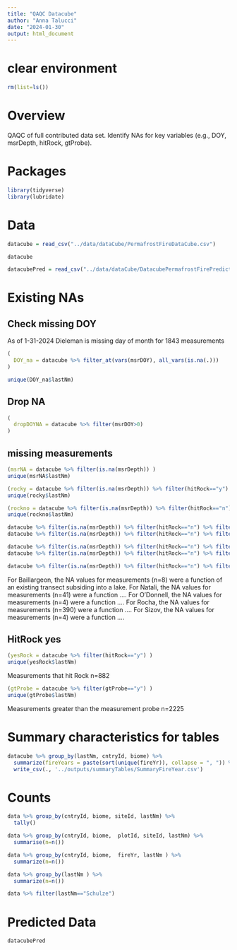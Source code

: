 ```yaml
---
title: "QAQC Datacube"
author: "Anna Talucci"
date: "2024-01-30"
output: html_document
---
```



# clear environment
```r
rm(list=ls())
```

# Overview
QAQC of full contributed data set. Identify NAs for key variables (e.g., DOY, msrDepth, hitRock, gtProbe).


# Packages

```r
library(tidyverse)
library(lubridate)
```

# Data

```r
datacube = read_csv("../data/dataCube/PermafrostFireDataCube.csv")
```

```r
datacube
```

```r
datacubePred = read_csv("../data/dataCube/DatacubePermafrostFirePredicted.csv")
```

# Existing NAs

## Check missing DOY
As of 1-31-2024 Dieleman is missing day of month for 1843 measurements
```r
( 
  DOY_na = datacube %>% filter_at(vars(msrDOY), all_vars(is.na(.))) 
)

unique(DOY_na$lastNm)
```

## Drop NA
```r
(
  dropDOYNA = datacube %>% filter(msrDOY>0)
)
```

## missing measurements
```r
(msrNA = datacube %>% filter(is.na(msrDepth)) )
unique(msrNA$lastNm)
```
```r
(rocky = datacube %>% filter(is.na(msrDepth)) %>% filter(hitRock=="y") )
unique(rocky$lastNm)
```

```r
(rockno = datacube %>% filter(is.na(msrDepth)) %>% filter(hitRock=="n") )
unique(rockno$lastNm)
```

```r
datacube %>% filter(is.na(msrDepth)) %>% filter(hitRock=="n") %>% filter(submitNm=="Baillargeon")
datacube %>% filter(is.na(msrDepth)) %>% filter(hitRock=="n") %>% filter(submitNm=="Natali")

datacube %>% filter(is.na(msrDepth)) %>% filter(hitRock=="n") %>% filter(submitNm=="O'Donnell")
datacube %>% filter(is.na(msrDepth)) %>% filter(hitRock=="n") %>% filter(submitNm=="Rocha")

datacube %>% filter(is.na(msrDepth)) %>% filter(hitRock=="n") %>% filter(submitNm=="Sizov")
```
For Baillargeon, the NA values for measurements (n=8) were a function of an existing transect subsiding into a lake.
For Natali, the NA values for measurements (n=41) were a function ....
For O'Donnell, the NA values for measurements (n=4) were a function ....
For Rocha, the NA values for measurements (n=390) were a function ....
For Sizov, the NA values for measurements (n=4) were a function ....


## HitRock yes 

```r
(yesRock = datacube %>% filter(hitRock=="y") )
unique(yesRock$lastNm)
```
Measurements that hit Rock n=882

```r
(gtProbe = datacube %>% filter(gtProbe=="y") )
unique(gtProbe$lastNm)
```

Measurements greater than the measurement probe n=2225

# Summary characteristics for tables
```r
datacube %>% group_by(lastNm, cntryId, biome) %>%
  summarize(fireYears = paste(sort(unique(fireYr)), collapse = ", ")) %>%
  write_csv(., '../outputs/summaryTables/SummaryFireYear.csv')
```

# Counts
```r
data %>% group_by(cntryId, biome, siteId, lastNm) %>%
  tally()
```

```r
data %>% group_by(cntryId, biome,  plotId, siteId, lastNm) %>%
  summarise(n=n())
```

```r
data %>% group_by(cntryId, biome,  fireYr, lastNm ) %>%
  summarize(n=n())
```

```r
data %>% group_by(lastNm ) %>%
  summarize(n=n())
```

```r
data %>% filter(lastNm=="Schulze")
```

# Predicted Data
```r
datacubePred
```